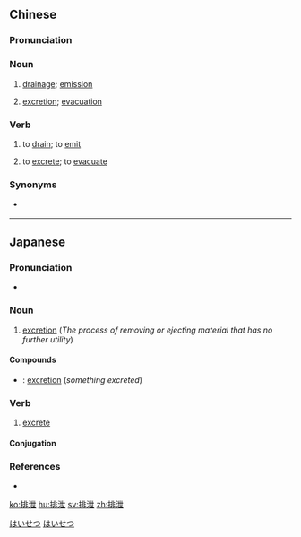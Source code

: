 {{also|排洩}}
==Chinese==
{{zh-forms|t2=排洩}}

===Pronunciation===
{{zh-pron
|m=páixiè
|c=paai4 sit3
|mn=pâi-siat
|cat=n,v
}}

===Noun===
{{zh-noun}}

# {{lb|zh|of industrial waste}} [[drainage]]; [[emission]]
# {{lb|zh|of bodily fluids and waste}} [[excretion]]; [[evacuation]]

===Verb===
{{zh-verb}}

# {{lb|zh|of industrial waste}} to [[drain]]; to [[emit]]
# {{lb|zh|of bodily fluids and waste}} to [[excrete]]; to [[evacuate]]

===Synonyms===
* {{qualifier|Min Nan}} {{zh-l|排卸|pâi-sià}}

----

==Japanese==
{{ja-kanjitab|はい|せつ|yomi=on}}

===Pronunciation===
* {{ja-pron|はいせつ|y=o|acc=0|acc_ref=NHK}}

===Noun===
{{ja-noun|はいせつ}}

# [[excretion]] (''The process of removing or ejecting material that has no further utility'')

====Compounds====
* {{ja-r|排泄物|はいせつぶつ}}: [[excretion]] (''something excreted'')

===Verb===
{{ja-verb-suru|はいせつ}}

# [[excrete]]

====Conjugation====
{{ja-suru|はいせつ}}

===References===
<references/>
* {{R:Shogakukan}}

[[Category:ja:Bodily fluids|はいせつ]]
[[Category:ja:Medicine|はいせつ]]

[[ko:排泄]]
[[hu:排泄]]
[[sv:排泄]]
[[zh:排泄]]